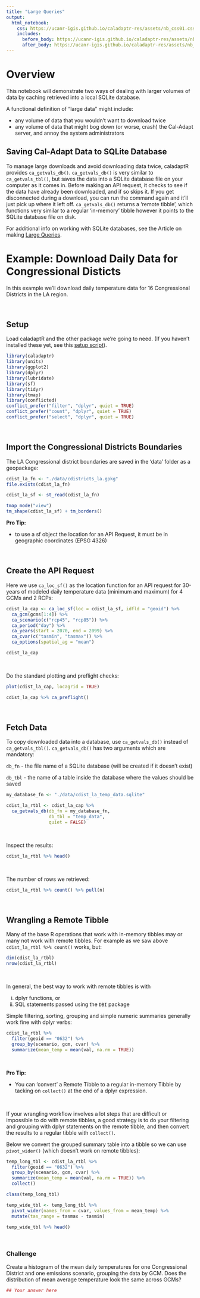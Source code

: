```yaml
---
title: "Large Queries"
output:
  html_notebook: 
    css: https://ucanr-igis.github.io/caladaptr-res/assets/nb_css01.css
    includes:
      before_body: https://ucanr-igis.github.io/caladaptr-res/assets/nb_hdrsoln.html
      after_body: https://ucanr-igis.github.io/caladaptr-res/assets/nb_footer01.html
---
```


# Overview

This notebook will demonstrate two ways of dealing with larger volumes of data by caching retrieved into a local SQLite database.  

A functional definition of "large data" might include:

- any volume of data that you wouldn't want to download twice  
- any volume of data that might bog down (or worse, crash) the Cal-Adapt server, and annoy the system administrators  

## Saving Cal-Adapt Data to SQLite Database

To manage large downloads and avoid downloading data twice, caladaptR provides `ca_getvals_db()`. `ca_getvals_db()` is very similar to `ca_getvals_tbl()`, but saves the data into a SQLite database file on your computer as it comes in. Before making an API request, it checks to see if the data have already been downloaded, and if so skips it. If you get disconnected during a download, you can run the command again and it'll just pick up where it left off. `ca_getvals_db()` returns a 'remote tibble', which functions very similar to a regular 'in-memory' tibble however it points to the SQLite database file on disk.

For additional info on working with SQLite databases, see the Article on making [Large Queries](https://ucanr-igis.github.io/caladaptr/articles/large-queries.html).

# Example: Download Daily Data for Congressional Disticts

In this example we'll download daily temperature data for 16 Congressional Districts in the LA region. 

\

## Setup

Load caladaptR and the other package we're going to need. (If you haven't installed these yet, see this [setup script](https://github.com/ucanr-igis/caladaptr-res/blob/main/docs/workshops/ca_intro_apr22/scripts/caladaptr_setup.R)). 

```r
library(caladaptr)
library(units)
library(ggplot2)
library(dplyr)
library(lubridate)
library(sf)
library(tidyr)
library(tmap)
library(conflicted)
conflict_prefer("filter", "dplyr", quiet = TRUE)
conflict_prefer("count", "dplyr", quiet = TRUE)
conflict_prefer("select", "dplyr", quiet = TRUE)
```

\

## Import the Congressional Districts Boundaries

The LA Congressional district boundaries are saved in the 'data' folder as a geopackage:

```r
cdist_la_fn <- "./data/cdistricts_la.gpkg"
file.exists(cdist_la_fn)

cdist_la_sf <- st_read(cdist_la_fn)

tmap_mode("view")
tm_shape(cdist_la_sf) + tm_borders()
```

**Pro Tip:**

- to use a sf object the location for an API Request, it must be in geographic coordinates (EPSG 4326)

\

## Create the API Request

Here we use `ca_loc_sf()` as the location function for an API request for 30-years of modeled daily temperature data (minimum and maximum) for 4 GCMs and 2 RCPs:

```r
cdist_la_cap <- ca_loc_sf(loc = cdist_la_sf, idfld = "geoid") %>% 
  ca_gcm(gcms[1:4]) %>%                                 
  ca_scenario(c("rcp45", "rcp85")) %>%
  ca_period("day") %>%
  ca_years(start = 2070, end = 2099) %>%
  ca_cvar(c("tasmin", "tasmax")) %>% 
  ca_options(spatial_ag = "mean")

cdist_la_cap
```

\

Do the standard plotting and preflight checks:

```r
plot(cdist_la_cap, locagrid = TRUE)
```


```r
cdist_la_cap %>% ca_preflight()
```

\

## Fetch Data

To copy downloaded data into a database, use `ca_getvals_db()` instead of `ca_getvals_tbl()`. `ca_getvals_db()` has two arguments which are mandatory:

`db_fn` - the file name of a SQLite database (will be created if it doesn't exist)

`db_tbl` - the name of a table inside the database where the values should be saved

```r
my_database_fn <- "./data/cdist_la_temp_data.sqlite"

cdist_la_rtbl <- cdist_la_cap %>% 
  ca_getvals_db(db_fn = my_database_fn, 
                db_tbl = "temp_data",
                quiet = FALSE)
```

\

Inspect the results:

```r
cdist_la_rtbl %>% head()
```

\

The number of rows we retrieved:

```r
cdist_la_rtbl %>% count() %>% pull(n)
```

\

## Wrangling a Remote Tibble

Many of the base R operations that work with in-memory tibbles may or many not work with remote tibbles. For example as we saw above `cdist_la_rtbl %>% count()` works, but:

```r
dim(cdist_la_rtbl)
nrow(cdist_la_rtbl)
```

\

In general, the best way to work with remote tibbles is with 

i) dplyr functions, or   
ii) SQL statements passed using the `DBI` package 

Simple filtering, sorting, grouping and simple numeric summaries generally work fine with dplyr verbs:

```r
cdist_la_rtbl %>% 
  filter(geoid == "0632") %>% 
  group_by(scenario, gcm, cvar) %>% 
  summarize(mean_temp = mean(val, na.rm = TRUE))
```

\

**Pro Tip:**

- You can 'convert' a Remote Tibble to a regular in-memory Tibble by tacking on `collect()` at the end of a dplyr expression.

\

If your wrangling workflow involves a lot steps that are difficult or impossible to do with remote tibbles, a good strategy is to do your filtering and grouping with dplyr statements on the remote tibble, and then convert the results to a regular tibble with `collect()`.

Below we convert the grouped summary table into a tibble so we can use `pivot_wider()` (which doesn't work on remote tibbles):

```r
temp_long_tbl <- cdist_la_rtbl %>% 
  filter(geoid == "0632") %>% 
  group_by(scenario, gcm, cvar) %>% 
  summarize(mean_temp = mean(val, na.rm = TRUE)) %>% 
  collect()

class(temp_long_tbl)

temp_wide_tbl <- temp_long_tbl %>% 
  pivot_wider(names_from = cvar, values_from = mean_temp) %>% 
  mutate(tas_range = tasmax - tasmin)

temp_wide_tbl %>% head()
```

\

### Challenge

Create a histogram of the mean daily temperatures for one Congressional District and one emissions scenario, grouping the data by GCM. Does the distribution of mean average temperature look the same across GCMs? 

```r
## Your answer here

```

\


